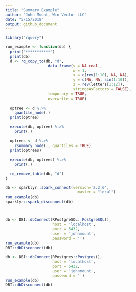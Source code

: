 ```yaml
---
title: "Summary Example"
author: "John Mount, Win-Vector LLC"
date: "5/15/2018"
output: github_document
---
```


```r
library("rquery")

run_example <- function(db) {
  print("***********")
  print(db)
  d <- rq_copy_to(db, "d",
                   data.frame(v = NA_real_,
                              w = 1,
                              x = c(rev(1:10), NA, NA),
                              y = c(NA, NA, sin(1:10)),
                              z = rev(letters[1:12]),
                              stringsAsFactors = FALSE),
                   temporary = TRUE,
                   overwrite = TRUE)
  
  optree <- d %.>%
    quantile_node(.) 
  print(optree)
  
  execute(db, optree) %.>%
    print(.)
  
  optrees <- d %.>%
    rsummary_node(., quartiles = TRUE) 
  print(optrees)
  
  execute(db, optrees) %.>%
    print(.)
  
  rq_remove_table(db, "d")
}

db <- sparklyr::spark_connect(version='2.2.0', 
                                master = "local")
run_example(db)
sparklyr::spark_disconnect(db)



db <- DBI::dbConnect(RPostgreSQL::PostgreSQL(),
                     host = 'localhost',
                     port = 5432,
                     user = 'johnmount',
                     password = '')
run_example(db)
DBI::dbDisconnect(db)

db <- DBI::dbConnect(RPostgres::Postgres(),
                     host = 'localhost',
                     port = 5432,
                     user = 'johnmount',
                     password = '')
run_example(db)
DBI::dbDisconnect(db)


```
